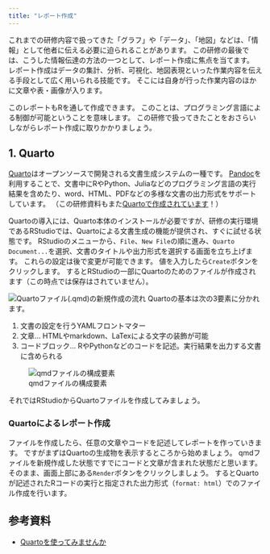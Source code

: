 ```yaml
---
title: "レポート作成"
---
```


これまでの研修内容で扱ってきた「グラフ」や「データ」、「地図」などは、「情報」として他者に伝える必要に迫られることがあります。
この研修の最後では、こうした情報伝達の方法の一つとして、レポート作成に焦点を当てます。
レポート作成はデータの集計、分析、可視化、地図表現といった作業内容を伝える手段として広く用いられる技能です。
そこには自身が行った作業内容のほかに文章や表・画像が入ります。

このレポートもRを通して作成できます。
このことは、プログラミング言語による制御が可能ということを意味します。
この研修で扱ってきたことをおさらいしながらレポート作成に取りかかりましょう。

## 1. Quarto

[Quarto](https://quarto.org)はオープンソースで開発される文書生成システムの一種です。
[Pandoc](https://pandoc.org)を利用することで、文書中にRやPython、Juliaなどのプログラミング言語の実行結果を含めたり、word、HTML、PDFなどの多様な文書の出力形式をサポートしています。
（この研修資料もまた[Quartoで作成されています](https://github.com/uribo/221208tskm_ed_training/blob/main/report.qmd)！）

Quartoの導入には、Quarto本体のインストールが必要ですが、研修の実行環境であるRStudioでは、Quartoによる文書生成の機能が提供され、すぐに試せる状態です。
RStudioのメニューから、`File`、`New File`の順に進み、`Quarto Document...`を選択、文書のタイトルや出力形式を選択する画面を立ち上げます。
これらの設定は後で変更が可能できます。
値を入力したら`Create`ボタンをクリックします。
するとRStudioの一部にQuartoのためのファイルが作成されます（この時点では保存はされていません）。

![Quartoファイル(.qmd)の新規作成の流れ](images/quarto_new_file.gif)
Quartoの基本は次の3要素に分かれます。

1. 文書の設定を行うYAMLフロントマター
2. 文章... HTMLやmarkdown、LaTexによる文字の装飾が可能
3. コードブロック... RやPythonなどのコードを記述。実行結果を出力する文書に含められる

![qmdファイルの構成要素](images/quarto_components.png)

それではRStudioからQuartoファイルを作成してみましょう。

### Quartoによるレポート作成

ファイルを作成したら、任意の文章やコードを記述してレポートを作っていきます。
ですがまずはQuartoの生成物を表示するところから始めましょう。
qmdファイルを新規作成した状態ですでにコードと文章が含まれた状態だと思います。
そのまま、画面上部にある`Render`ボタンをクリックしましょう。
するとQuartoが記述されたRコードの実行と指定された出力形式（`format: html`）でのファイル作成を行います。


## 参考資料

- [Quartoを使ってみませんか](https://speakerdeck.com/s_uryu/quarto-get-started)
